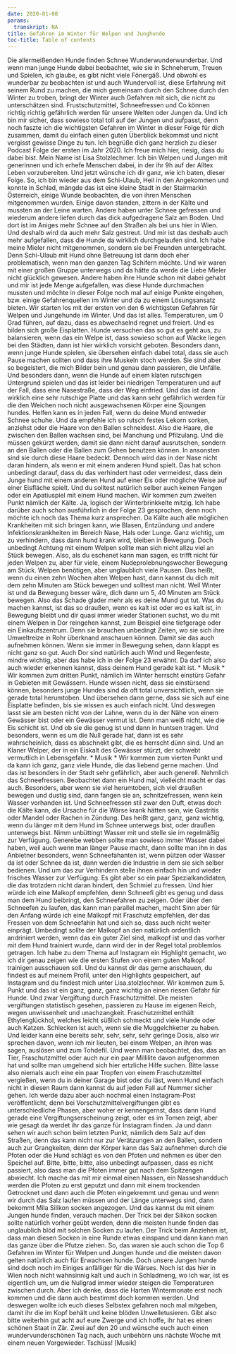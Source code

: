 ```yaml
---
date: 2020-01-08
params:
  transkript: NA
title: Gefahren im Winter für Welpen und Junghunde
toc-title: Table of contents
---
```


 Die allermeißenden Hunde finden Schnee Wunderwunderwunderbar. Und wenn man junge Hunde dabei beobachtet, wie sie in Schneherum, Treuen und Spielen, ich glaube, es gibt nicht viele Fönergäß. Und obwohl es wunderbar zu beobachten ist und auch Wundervoll ist, diese Erfahrung mit seinem Rund zu machen, die mich gemeinsam durch den Schnee durch den Winter zu troben, bringt der Winter auch Gefahren mit sich, die nicht zu unterschätzen sind. Frustschutzmittel, Schneefressen und Co können richtig richtig gefährlich werden für unsere Welten oder Jungen da. Und ich bin mir sicher, dass sowieso total toll auf der Jungen und aufpasst, denn noch faszte ich die wichtigsten Gefahren im Winter in dieser Folge für dich zusammen, damit du einfach einen guten Überblick bekommst und nicht vergisst gewisse Dinge zu tun. Ich begrüße dich ganz herzlich zu dieser Podcast Folge der ersten im Jahr 2020. Ich freue mich hier, riesig, dass du dabei bist. Mein Name ist Lisa Stolzlechmer. Ich bin Welpen und Jungen mit generinnen und ich erhefe Menschen dabei, in der ihr 9h auf der Alltex Leben vorzubereiten. Und jetzt wünsche ich dir ganz, wie ich baten, dieser Folge. So, ich bin wieder aus dem Schi-Ulaub, Heil in den Angekommen und konnte in Schlad, mängde das ist eine kleine Stadt in der Stairmarkin Österreich, einige Wunde beobachten, die von ihren Menschen mitgenommen wurden. Einige davon standen, zittern in der Kälte und mussten an der Leine warten. Andere haben unter Schnee gefressen und wiederum andere liefen durch das dick aufgedragene Salz am Boden. Und dort ist im Aniges mehr Schnee auf den Straßen als bei uns hier in Wien. Und deshalb wird da auch mehr Salz gestreut. Und mir ist das deshalb auch mehr aufgefallen, dass die Hunde da wirklich durchgelaufen sind. Ich habe meine Mieler nicht mitgenommen, sondern sie bei Freunden untergebracht. Denn Schi-Ulaub mit Hund ohne Betreuung ist dann doch eher problematisch, wenn man den ganzen Tag Schifern möchte. Und wir waren mit einer großen Gruppe unterwegs und da hätte da werde die Liebe Mieler nicht glücklich gewesen. Andere haben ihre Hunde schon mit dabei gehabt und mir ist jede Menge aufgefallen, was diese Hunde durchmachen mussten und möchte in dieser Folge noch mal auf einige Punkte eingehen, bzw. einige Gefahrenquellen im Winter und da zu einem Lösungsansatz bieten. Wir starten los mit der ersten von den 6 wichtigsten Gefahren für Welpen und Jungehunde im Winter. Und das ist alles. Temperaturen, um 0 Grad führen, auf dazu, dass es abwechselnd regnet und freiert. Und es bilden sich große Eisplatten. Hunde versuchen das so gut es geht aus, zu balansieren, wenn das ein Welpe ist, dass sowieso schon auf Wacke liegen bei den Städten, dann ist hier wirklich vorsicht geboten. Besonders dann, wenn junge Hunde spielen, sie übersehen einfach dabei total, dass sie auch Pause machen sollten und dass ihre Muskeln stoch werden. Sie sind aber so begeistert, die mich Bilder bein und genau dann passieren, die Unfälle. Und besonders dann, wenn die Hunde auf einem klaten rutschigen Untergrund spielen und das ist leider bei niedrigen Temperaturen und auf der Fall, dass eine Nasestraße, dass der Weg einfried. Und das ist dann wirklich eine sehr rutschige Platte und das kann sehr gefährlich werden für die den Weichen noch nicht ausgewachsenen Körper eine Sjoungen hundes. Helfen kann es in jeden Fall, wenn du deine Mund entweder Schnee schuhe. Und da empfehle ich so rutsch festes Lekorn sorken, anziehst oder die Haare von den Ballen schneidest. Also die Haare, die zwischen den Ballen wachsen sind, bei Manchung und Pfilzulang. Und die müssen gekürzt werden, damit sie dann nicht darauf ausrutschen, sondern an den Ballen oder die Ballen zum Gehen benutzen können. In ansonsten sind sie durch diese Haare bedeckt. Dennoch wird das in der Nase nicht daran hindern, als wenn er mit einem anderen Hund spielt. Das hat schon unbedingt darauf, dass du das verhindert hast oder vermeidest, dass dein Junge hund mit einem anderen Hund auf einer Eis oder mögliche Weise auf einer Eisfläche spielt. Und du solltest natürlich selber auch keinen Fangen oder ein Apatiuspiel mit einem Hund machen. Wir kommen zum zweiten Punkt nämlich der Kälte. Ja, logisch der Winterbrinkkelte mitzig. Ich habe darüber auch schon ausführlich in der Folge 23 gesprochen, denn noch möchte ich noch das Thema kurz ansprechen. Da Kälte auch alle möglichen Krankheiten mit sich bringen kann, wie Blasen, Entzündung und andere Infektionskrankheiten im Bereich Nase, Hals oder Lunge. Ganz wichtig, um zu verhindern, dass dann hund krank wird, bleiben in Bewegung. Doch unbedingt Achtung mit einem Welpen sollte man sich nicht allzu viel an Stück bewegen. Also, als du eschenet kann man sagen, es trifft nicht für jeden Welpen zu, aber für viele, einem Nudeprolebnungswocher Bewegung am Stück. Welpen benötigen, aber unglaublich viele Pausen. Das heißt, wenn du einen zehn Wochen alten Welpen hast, dann kannst du dich mit dem zehn Minuten am Stück bewegen und solltest man nicht. Weil Winter ist und da Bewegung besser wäre, dich dann um 5, 40 Minuten am Stück bewegen. Also das Schade glader mehr als es deine Mund gut tut. Was du machen kannst, ist das so draußen, wenn es kalt ist oder wo es kalt ist, in Bewegung bleibt und dir quasi immer wieder Stationen suchst, wo du mit einem Welpen in Dor reingehen kannst, zum Beispiel eine tiefgerage oder ein Einkaufszentrum. Denn sie brauchen unbedingt Zeiten, wo sie sich ihre Umweltreize in Rohr überknand anschauen können. Damit sie das auch aufnehmen können. Wenn sie immer in Bewegung sehen, dann klappt es nicht ganz so gut. Auch Dor sind natürlich auch Wind und Regenfeste, mindre wichtig, aber das habe ich in der Folge 23 erwähnt. Da darf ich also auch wieder erkennen kannst, dass deinem Hund gerade kalt ist. * Musik * Wir kommen zum dritten Punkt, nämlich im Winter herrscht einstürs Gefahr in Gebieten mit Gewässern. Hunde wissen nicht, dass sie einstürsend können, besonders junge Hundes sind da oft total unversichtlich, wenn sie gerade total herumtoben. Und übersehen dann gerne, dass sie sich auf eine Eisplatte befinden, bis sie wissen es auch einfach nicht. Und deswegen lasst sie am besten nicht von der Lahne, wenn du in der Nähe von einem Gewässer bist oder ein Gewässer vermut ist. Denn man weiß nicht, wie die Eis schicht ist. Und ob sie die genug ist und dann in huntsen tragen. Und besonders, wenn es um die Null gerade hat, dann ist es sehr wahrscheinlich, dass es abschnekt gibt, die es herrscht dünn sind. Und an Klaner Welper, der in ein Eiskalt des Gewässer stürzt, der schwebt vermutlich in Lebensgefahr. * Musik * Wir kommen zum vierten Punkt und da kann ich ganz, ganz viele Hunde, die das liebend gerne machen. Und das ist besonders in der Stadt sehr gefährlich, aber auch generell. Nehmlich das Schneefressen. Beobachtet dann ein Hund mal, vielleicht macht er das auch. Besonders, aber wenn sie viel herumtoben, sich viel draußen bewegen und dustig sind, dann fangen sie an, schnitzefressen, wenn kein Wasser vorhanden ist. Und Schneefressen stil zwar den Duft, etwas doch die Kälte kann, die Ursache für die Wärse krank hätten sein, wie Gastritis oder Mandel oder Rachen in Zündung. Das heißt ganz, ganz, ganz wichtig, wenn du länger mit dem Hund im Schnee unterwegs bist, oder draußen unterwegs bist. Nimm unbüttingt Wasser mit und stelle sie im regelmäßig zur Verfügung. Generebe webben sollte man sowieso immer Wasser dabei haben, weil auch wenn man länger Pause macht, dann sollte man ihn in das Anbietner besonders, wenn Schneefahanten ist, wenn pützen oder Wasser da ist oder Schnee da ist, dann werden die Industrie in dem sie sich selber bedienen. Und um das zur Verhindern stelle ihnen einfach hin und wieder frisches Wasser zur Verfügung. Es gibt aber so ein paar Spezialkandidaten, die das trotzdem nicht daran hindert, den Schmiel zu fressen. Und hier würde ich eine Malkopf empfehlen, denn Schneefi gibt es genug und dass man dem Hund beibringt, den Schneefahren zu zeigen. Oder über den Schneefen zu laufen, das kann man parallel machen, macht Sinn aber für den Anfang würde ich eine Malkopf mit Fraschutz empfehlen, der das Fressen von dem Schneefahin hat und sich so, dass auch nicht weiter einprägt. Umbedingt sollte der Malkopf an den natürlich ordentlich andriniert werden, wenn das ein guter Ziel sind, malkopf ist und das vorher mit dem Hund trainiert wurde, dann wird der in der Regel total problemlos getragen. Ich habe zu dem Thema auf Instagram ein Highlight gemacht, wo ich dir genau zeigen wie die ersten Stufen von einem guten Malkopf trainigen ausschauen soll. Und du kannst dir das gerne anschauen, du findest es auf meinem Profil, unter den Highlights gespeichert, auf Instagram und du findest mich unter Lisa.stolzlechner. Wir kommen zum 5. Punkt und das ist ein ganz, ganz, ganz wichtig an einen riesen Gefahr für Hunde. Und zwar Vergiftung durch Fraschutzmittel. Die meisten vergiftungen statistisch gesehen, passieren zu Hause im eigenen Reich, wegen unwissenheit und unachzangkeit. Fraschutzmittel enthält Ethylenglückhol, welches leicht süßlich schmeckt und viele Hunde oder auch Katzen. Schlecken ist auch, wenn sie die Muggelchketter zu haben. Und leider kann eine bereits sehr, sehr, sehr, sehr geringe Dosis, also wir sprechen davon, wenn ich mir lieuten, bei einem Welpen, an ihren was sagen, auslösen und zum Tohdefil. Und wenn man beobachtet, das, das an Tier, Fraschutzmittel oder auch nur ein paar Millilite davon aufgenommen hat und sollte man umgehend sich hier ertzliche Hilfe suchen. Bitte lasse also niemals auch eine ein paar Tropfen von einem Fraschutzmittel vergießen, wenn du in deiner Garage bist oder du läst, wenn Hund einfach nicht in diesen Raum dann kannst du auf jeden Fall auf Nummer sicher gehen. Ich werde dazu aber auch nochmal einen Instagram-Post veröffentlicht, denn bei Vorschutzmittelvergiftungen gibt es unterschiedliche Phasen, aber woher er kennengernst, dass dann Hund gerade eine Vergiftungserscheinung zeigt, oder es im Tomen zeigt, aber wie gesagt da werdet ihr das ganze für Instagram finden. Ja und dann sehen wir auch schon beim letzten Punkt, nämlich dem Salz auf den Straßen, denn das kann nicht nur zur Verätzungen an den Ballen, sondern auch zur Grangkeiten, denn der Körper kann das Salz aufnehmen durch die Pfoten oder die Hund schlägt es von den Pfoten und nehmen es über den Speichel auf. Bitte, bitte, bitte, also unbedingt aufpassen, dass es nicht passiert, also dass man die Pfoten immer gut nach dem Spitzengen abwiecht. Ich mache das mit mir einmal einen Nassen, ein Nasseshandduch werden die Pfoten zu erst geputzt und dann mit einem trockenden Getrocknet und dann auch die Pfoten eingekremmt und genau und wenn wir durch das Salz laufen müssen und der Länge unterwegs sind, dann bekommt Mila Silikon socken angezogen. Und das kannst du mit einem Jungen hunde finden, verauch machen. Der Trick bei der Silikon socken sollte natürlich vorher geübt werden, denn die meisten hunde finden das unglaublich blöd mit solchen Socken zu laufen. Der Trick beim Anziehen ist, dass man diesen Socken in eine Runde etwas einspand und dann kann man das ganze über die Pfutze ziehen. So, das waren sie auch schon die Top 6 Gefahren im Winter für Welpen und Jungen hunde und die meisten davon gelten natürlich auch für Erwachsen hunde. Doch unsere Jungen hunde sind doch noch im Einiges anfälliger für die Wärses. Noch ist das hier in Wien noch nicht wahnsinnig kalt und auch in Schladmeng, wo ich war, ist es eigentlich um, um die Nullgrad immer wieder steigen die Temperaturen zwischen durch. Aber ich denke, dass die Harten Wintermonate erst noch kommen und die dann auch bestimmt doch kommen werden. Und deswegen wollte ich euch dieses Selbstex gefahren noch mal mitgeben, damit ihr die im Kopf behält und keine blöden Unwelletusieren. Gibt also bitte weiterhin gut acht auf eure Zwerge und ich hoffe, ihr hat es einen schönen Staat in Zär. Zwei auf den 20 und wünsche euch auch einen wundervunderschönen Tag nach, auch unbehörn uns nächste Woche mit einem neuen Vorgewieder. Tschüss! [Musik]
